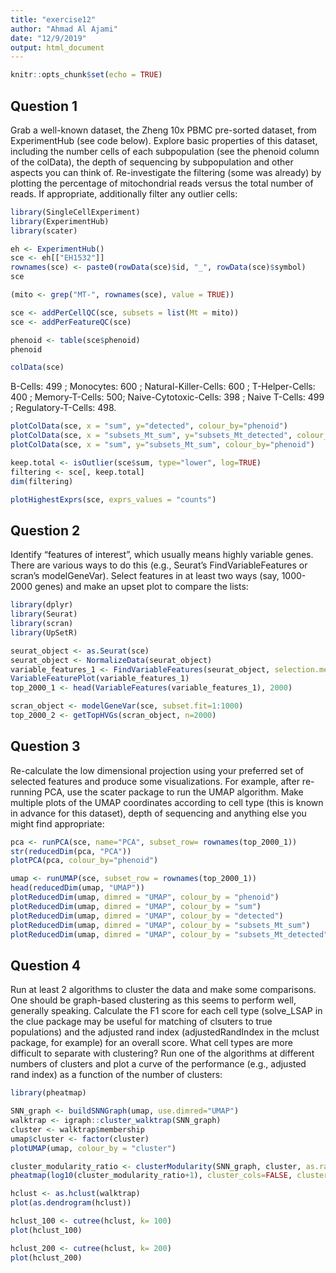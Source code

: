 ---
title: "exercise12"
author: "Ahmad Al Ajami"
date: "12/9/2019"
output: html_document
---

```{r setup, include=FALSE}
knitr::opts_chunk$set(echo = TRUE)
```

## Question 1

Grab a well-known dataset, the Zheng 10x PBMC pre-sorted dataset, from ExperimentHub (see code below). Explore basic properties of this dataset, including the number cells of each subpopulation (see the phenoid column of the colData), the depth of sequencing by subpopulation and other aspects you can think of. Re-investigate the filtering (some was already) by plotting the percentage of mitochondrial reads versus the total number of reads. If appropriate, additionally filter any outlier cells:

```{r loading_data, message=FALSE, warning=FALSE}
library(SingleCellExperiment)
library(ExperimentHub)
library(scater)

eh <- ExperimentHub()
sce <- eh[["EH1532"]]
rownames(sce) <- paste0(rowData(sce)$id, "_", rowData(sce)$symbol)
sce
```

```{r exploring, message=FALSE, warning=FALSE}
(mito <- grep("MT-", rownames(sce), value = TRUE))

sce <- addPerCellQC(sce, subsets = list(Mt = mito))
sce <- addPerFeatureQC(sce)

phenoid <- table(sce$phenoid)
phenoid

colData(sce)
```

B-Cells: 499 ; Monocytes: 600 ; Natural-Killer-Cells: 600 ; T-Helper-Cells: 400 ; Memory-T-Cells: 500; Naive-Cytotoxic-Cells: 398 ; Naive T-Cells: 499 ; Regulatory-T-Cells: 498. 

```{r plotting, message=FALSE, warning=FALSE}
plotColData(sce, x = "sum", y="detected", colour_by="phenoid") 
plotColData(sce, x = "subsets_Mt_sum", y="subsets_Mt_detected", colour_by="phenoid") 
plotColData(sce, x = "sum", y="subsets_Mt_sum", colour_by="phenoid") 
```

```{r filtering, message=FALSE, warning=FALSE}
keep.total <- isOutlier(sce$sum, type="lower", log=TRUE)
filtering <- sce[, keep.total]
dim(filtering)

plotHighestExprs(sce, exprs_values = "counts")
```

## Question 2

Identify “features of interest”, which usually means highly variable genes. There are various ways to do this (e.g., Seurat’s FindVariableFeatures or scran’s modelGeneVar). Select features in at least two ways (say, 1000-2000 genes) and make an upset plot to compare the lists:

```{r features_of_interest, message=FALSE, warning=FALSE}
library(dplyr)
library(Seurat)
library(scran)
library(UpSetR)

seurat_object <- as.Seurat(sce)
seurat_object <- NormalizeData(seurat_object)
variable_features_1 <- FindVariableFeatures(seurat_object, selection.method = "vst", nfeatures = 2000)
VariableFeaturePlot(variable_features_1)
top_2000_1 <- head(VariableFeatures(variable_features_1), 2000)

scran_object <- modelGeneVar(sce, subset.fit=1:1000)
top_2000_2 <- getTopHVGs(scran_object, n=2000)
```

## Question 3

Re-calculate the low dimensional projection using your preferred set of selected features and produce some visualizations. For example, after re-running PCA, use the scater package to run the UMAP algorithm. Make multiple plots of the UMAP coordinates according to cell type (this is known in advance for this dataset), depth of sequencing and anything else you might find appropriate:

```{r low_dimensional_projection, message=FALSE, warning=FALSE}
pca <- runPCA(sce, name="PCA", subset_row= rownames(top_2000_1))
str(reducedDim(pca, "PCA"))
plotPCA(pca, colour_by="phenoid")

umap <- runUMAP(sce, subset_row = rownames(top_2000_1))
head(reducedDim(umap, "UMAP"))
plotReducedDim(umap, dimred = "UMAP", colour_by = "phenoid")
plotReducedDim(umap, dimred = "UMAP", colour_by = "sum")
plotReducedDim(umap, dimred = "UMAP", colour_by = "detected")
plotReducedDim(umap, dimred = "UMAP", colour_by = "subsets_Mt_sum")
plotReducedDim(umap, dimred = "UMAP", colour_by = "subsets_Mt_detected")
```

## Question 4

Run at least 2 algorithms to cluster the data and make some comparisons. One should be graph-based clustering as this seems to perform well, generally speaking. Calculate the F1 score for each cell type (solve_LSAP in the clue package may be useful for matching of clsuters to true populations) and the adjusted rand index (adjustedRandIndex in the mclust package, for example) for an overall score. What cell types are more difficult to separate with clustering? Run one of the algorithms at different numbers of clusters and plot a curve of the performance (e.g., adjusted rand index) as a function of the number of clusters:

```{r clustering, message=FALSE, warning=FALSE}
library(pheatmap)

SNN_graph <- buildSNNGraph(umap, use.dimred="UMAP")
walktrap <- igraph::cluster_walktrap(SNN_graph)
cluster <- walktrap$membership
umap$cluster <- factor(cluster)
plotUMAP(umap, colour_by = "cluster")

cluster_modularity_ratio <- clusterModularity(SNN_graph, cluster, as.ratio=TRUE)
pheatmap(log10(cluster_modularity_ratio+1), cluster_cols=FALSE, cluster_rows=FALSE, col=rev(heat.colors(100)))

hclust <- as.hclust(walktrap)
plot(as.dendrogram(hclust))

hclust_100 <- cutree(hclust, k= 100)
plot(hclust_100)

hclust_200 <- cutree(hclust, k= 200)
plot(hclust_200)
```
